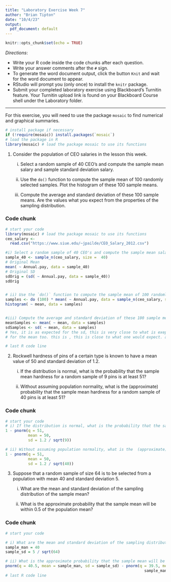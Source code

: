 ```yaml
---
title: "Laboratory Exercise Week 7"
author: "Brian Tipton"
date: "10/4/23"
output:
  pdf_document: default
---
```


```r
knitr::opts_chunk$set(echo = TRUE)
```

*Directions*: 

* Write your R code inside the code chunks after each question.
* Write your answer comments after the `#` sign.
* To generate the word document output, click the button `Knit` and wait for the word document to appear.
* RStudio will prompt you (only once) to install the `knitr` package.
* Submit your completed laboratory exercise using Blackboard's Turnitin feature. Your Turnitin upload link is found on your Blackboard Course shell under the Laboratory folder.

***

For this exercise, you will need to use the package `mosaic` to find numerical and graphical summaries.


```r
# install package if necessary
if (!require(mosaic)) install.packages(`mosaic`)
# load the package in R
library(mosaic) # load the package mosaic to use its functions
```

1. Consider the population of CEO salaries in the lesson this week.   

    i) Select a random sample of 40 CEO's and compute the sample mean salary and sample standard deviation salary.  
    
    ii) Use the `do()` function to compute the sample mean of 100 randomly selected samples.  Plot the histogram of these 100 sample means.  
    
    iii) Compute the average and standard deviation of these 100 sample means. Are the values what you expect from the properties of the sampling distribution.  

### Code chunk
```r
# start your code
library(mosaic) # load the package mosaic to use its functions
ceo_salary <-
  read.csv("https://www.siue.edu/~jpailde/CEO_Salary_2012.csv")

#i) Select a random sample of 40 CEO's and compute the sample mean salary and sample standard deviation salary.
sample_40 <- sample_n(ceo_salary, size =  40)
# Original Mean
mean( ~ Annual.pay, data = sample_40)
# Original SD
sdOrig = (sd( ~ Annual.pay, data = sample_40))
sdOrig


# ii) Use the `do()` function to compute the sample mean of 100 randomly selected samples.  Plot the histogram of these 100 sample means.
samples <- do (100) * mean( ~ Annual.pay, data = sample_n(ceo_salary, size = 40))
histogram( ~ mean, data = samples)


#iii) Compute the average and standard deviation of these 100 sample means. Are the values what you expect from the properties of the sampling distribution.
meanSamples <- mean( ~ mean, data = samples)
sdSamples <- sd( ~ mean, data = samples)
# Yes, it is as expected for the sd, this is very close to what is exepected. as we calculated by the original standard deviation divided by the square root of the sample
# for the mean too. this is , this is close to what one would expect. as the mean of the initial sample was relatively near or close to the sample

# last R code line
```

2. Rockwell hardness of pins of a certain type is known to have a mean value of 50 and standard deviation of 1.2.

    i) If the distribution is normal, what is the probability that the sample mean hardness for a random sample of 9 pins is at least 51?     

    ii) Without assuming population normality, what is the  (approximate) probability that the sample mean hardness for a random sample of 40 pins is at least 51?
  

### Code chunk
```r
# start your code
# i) If the distribution is normal, what is the probability that the sample mean hardness for a random sample of 9 pins is at least 51? 
1 - pnorm(q = 51,
          mean = 50,
          sd = 1.2 / sqrt(9))

# ii) Without assuming population normality, what is the  (approximate) probability that the sample mean hardness for a random sample of 40 pins is at least 51?
1 - pnorm(q = 51,
          mean = 50,
          sd = 1.2 / sqrt(40))
```


3. Suppose that a random sample of size 64 is to be selected from a population with mean 40 and standard deviation 5.

    i) What are the mean and standard deviation of the sampling distribution of the sample mean?
    
    ii) What is the approximate probability that the sample mean will be within 0.5 of the population mean?  
    
### Code chunk
```r
# start your code

# i) What are the mean and standard deviation of the sampling distribution of the sample mean?
sample_man = 40
sample_sd = 5 / sqrt(64)

# ii) What is the approximate probability that the sample mean will be within 0.5 of the population mean?
pnorm(q = 40.5, mean = sample_man, sd = sample_sd) - pnorm(q = 39.5, mean =
                                                             sample_man, sd = sample_sd)
# last R code line
```


